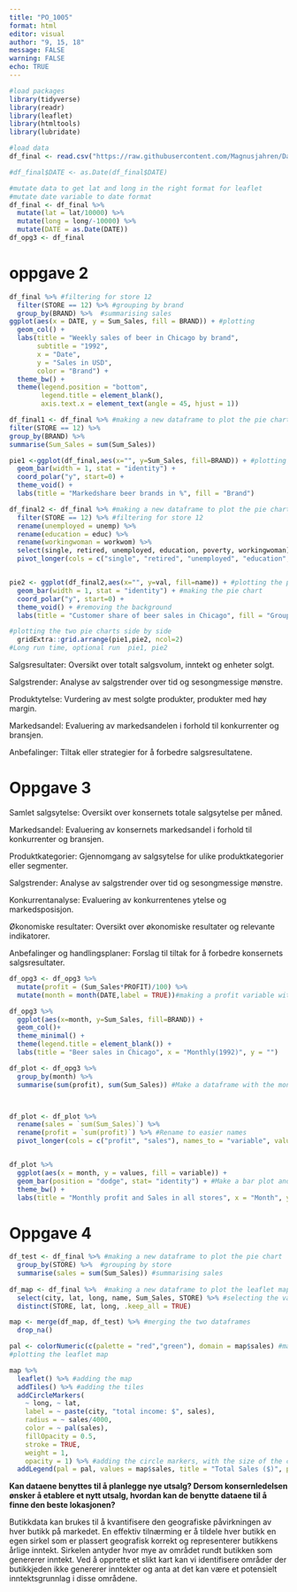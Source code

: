 ---
title: "PO_1005"
format: html
editor: visual
author: "9, 15, 18"
message: FALSE
warning: FALSE
echo: TRUE
---

```{r}
#load packages
library(tidyverse)
library(readr)
library(leaflet)
library(htmltools)
library(lubridate)
```

```{r}
#load data
df_final <- read.csv("https://raw.githubusercontent.com/Magnusjahren/Datapo/main/Data_po_1005_2.csv", sep = " ")

#df_final$DATE <- as.Date(df_final$DATE)

#mutate data to get lat and long in the right format for leaflet
#mutate date variable to date format
df_final <- df_final %>%
  mutate(lat = lat/10000) %>%
  mutate(long = long/-10000) %>%
  mutate(DATE = as.Date(DATE))
df_opg3 <- df_final
```

# oppgave 2

```{r}
df_final %>% #filtering for store 12
  filter(STORE == 12) %>% #grouping by brand
  group_by(BRAND) %>%  #summarising sales
ggplot(aes(x = DATE, y = Sum_Sales, fill = BRAND)) + #plotting
  geom_col() +
  labs(title = "Weekly sales of beer in Chicago by brand",
       subtitle = "1992",
       x = "Date",
       y = "Sales in USD",
       color = "Brand") +
  theme_bw() +
  theme(legend.position = "bottom",
        legend.title = element_blank(),
        axis.text.x = element_text(angle = 45, hjust = 1))

```

```{r}
df_final1 <- df_final %>% #making a new dataframe to plot the pie chart
filter(STORE == 12) %>%
group_by(BRAND) %>%
summarise(Sum_Sales = sum(Sum_Sales))

pie1 <-ggplot(df_final,aes(x="", y=Sum_Sales, fill=BRAND)) + #plotting the pie chart
  geom_bar(width = 1, stat = "identity") +
  coord_polar("y", start=0) +
  theme_void() +
  labs(title = "Markedshare beer brands in %", fill = "Brand")
```

```{r}
df_final2 <- df_final %>% #making a new dataframe to plot the pie chart
  filter(STORE == 12) %>% #filtering for store 12
  rename(unemployed = unemp) %>% 
  rename(education = educ) %>% 
  rename(workingwoman = workwom) %>% 
  select(single, retired, unemployed, education, poverty, workingwoman) %>% #selecting the variables we want to plot
  pivot_longer(cols = c("single", "retired", "unemployed", "education", "poverty", "workingwoman"), names_to = "name", values_to = "val") #making the data long


pie2 <- ggplot(df_final2,aes(x="", y=val, fill=name)) + #plotting the pie chart
  geom_bar(width = 1, stat = "identity") + #making the pie chart
  coord_polar("y", start=0) + 
  theme_void() + #removing the background
  labs(title = "Customer share of beer sales in Chicago", fill = "Group") #adding title and legend

```

```{r}
#plotting the two pie charts side by side
  gridExtra::grid.arrange(pie1,pie2, ncol=2) 
#Long run time, optional run  pie1, pie2
```

Salgsresultater: Oversikt over totalt salgsvolum, inntekt og enheter solgt.

Salgstrender: Analyse av salgstrender over tid og sesongmessige mønstre.

Produktytelse: Vurdering av mest solgte produkter, produkter med høy margin.

Markedsandel: Evaluering av markedsandelen i forhold til konkurrenter og bransjen.

Anbefalinger: Tiltak eller strategier for å forbedre salgsresultatene.

# Oppgave 3

Samlet salgsytelse: Oversikt over konsernets totale salgsytelse per måned.

Markedsandel: Evaluering av konsernets markedsandel i forhold til konkurrenter og bransjen.

Produktkategorier: Gjennomgang av salgsytelse for ulike produktkategorier eller segmenter.

Salgstrender: Analyse av salgstrender over tid og sesongmessige mønstre.

Konkurrentanalyse: Evaluering av konkurrentenes ytelse og markedsposisjon.

Økonomiske resultater: Oversikt over økonomiske resultater og relevante indikatorer.

Anbefalinger og handlingsplaner: Forslag til tiltak for å forbedre konsernets salgsresultater.

```{r}
df_opg3 <- df_opg3 %>% 
  mutate(profit = (Sum_Sales*PROFIT)/100) %>% 
  mutate(month = month(DATE,label = TRUE))#making a profit variable with actual $value

df_opg3 %>% 
  ggplot(aes(x=month, y=Sum_Sales, fill=BRAND)) +
  geom_col()+
  theme_minimal() +
  theme(legend.title = element_blank()) +
  labs(title = "Beer sales in Chicago", x = "Monthly(1992)", y = "")
```

```{r}
df_plot <- df_opg3 %>% 
  group_by(month) %>% 
  summarise(sum(profit), sum(Sum_Sales)) #Make a dataframe with the monthly sum of sales and profit



df_plot <- df_plot %>% 
  rename(sales = `sum(Sum_Sales)`) %>% 
  rename(profit = `sum(profit)`) %>% #Rename to easier names
  pivot_longer(cols = c("profit", "sales"), names_to = "variable", values_to = "values") #Transform the dataframe into a long format 


df_plot %>% 
  ggplot(aes(x = month, y = values, fill = variable)) + 
  geom_bar(position = "dodge", stat= "identity") + #Make a bar plot and using dodge to get a bar for each variable
  theme_bw() +
  labs(title = "Monthly profit and Sales in all stores", x = "Month", y = "USD in thousand", fill = "Variable") #Adding labels
```

# Oppgave 4

```{r}
df_test <- df_final %>% #making a new dataframe to plot the pie chart
  group_by(STORE) %>%  #grouping by store
  summarise(sales = sum(Sum_Sales)) #summarising sales
            
df_map <- df_final %>%  #making a new dataframe to plot the leaflet map
  select(city, lat, long, name, Sum_Sales, STORE) %>% #selecting the variables we want to plot
  distinct(STORE, lat, long, .keep_all = TRUE)

map <- merge(df_map, df_test) %>% #merging the two dataframes
  drop_na()
```

```{r}

pal <- colorNumeric(c(palette = "red","green"), domain = map$sales) #making a color palette
#plotting the leaflet map 

map %>%
  leaflet() %>% #adding the map
  addTiles() %>% #adding the tiles
  addCircleMarkers(
    ~ long, ~ lat,
    label = ~ paste(city, "total income: $", sales),
    radius = ~ sales/4000,
    color = ~ pal(sales),
    fillOpacity = 0.5,
    stroke = TRUE,
    weight = 1,
    opacity = 1) %>% #adding the circle markers, with the size of the circle based on sales, and the color based on the color palette.
  addLegend(pal = pal, values = map$sales, title = "Total Sales ($)", position = "bottomright" ) #adding the legend
```

**Kan dataene benyttes til å planlegge nye utsalg? Dersom konsernledelsen ønsker å etablere et nytt utsalg, hvordan kan de benytte dataene til å finne den beste lokasjonen?**

Butikkdata kan brukes til å kvantifisere den geografiske påvirkningen av hver butikk på markedet. En effektiv tilnærming er å tildele hver butikk en egen sirkel som er plassert geografisk korrekt og representerer butikkens årlige inntekt. Sirkelen antyder hvor mye av området rundt butikken som genererer inntekt. Ved å opprette et slikt kart kan vi identifisere områder der butikkjeden ikke genererer inntekter og anta at det kan være et potensielt inntektsgrunnlag i disse områdene.

